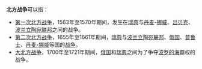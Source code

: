 '''北方战争'''可以指：
* [[第一次北方战争|第一次北方战争]]，1563年至1570年期间，发生在[[瑞典|瑞典]]与[[丹麦|丹麦]]-[[挪威|挪威]]、[[吕贝克|吕贝克]]、[[波兰立陶宛联邦|波兰立陶宛联邦]]之间的战争。
* [[第二次北方战争|第二次北方战争]]，1655年至1661年期间，[[瑞典|瑞典]]与[[波兰立陶宛联邦|波兰立陶宛联邦]]、[[俄国|俄国]]、[[普鲁士|普鲁士]]、[[丹麦-挪威|丹麦-挪威]]等国的[[战争|战争]]。
* [[大北方战争|大北方战争]]，1700年至1721年期间，[[俄罗斯帝国|俄国]]和[[瑞典|瑞典]]之间为了争夺[[波罗的海|波罗的海]]霸权的战争。
{{Disambiguation|Cat=四字战事消歧义}}